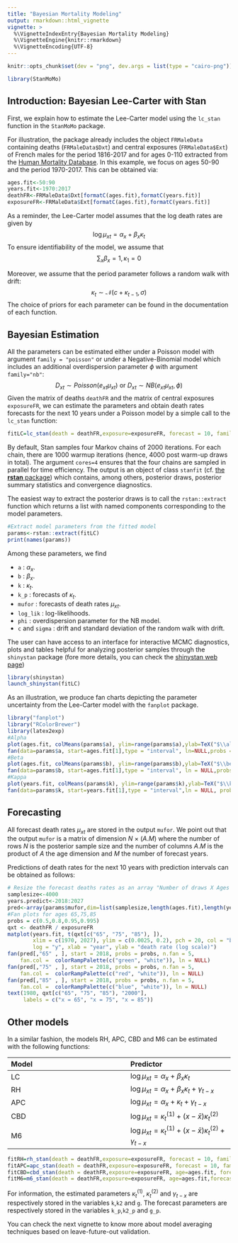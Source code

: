 ```yaml
---
title: "Bayesian Mortality Modeling"
output: rmarkdown::html_vignette
vignette: >
  %\VignetteIndexEntry{Bayesian Mortality Modeling}
  %\VignetteEngine{knitr::rmarkdown}
  %\VignetteEncoding{UTF-8}
---
```


```r
knitr::opts_chunk$set(dev = "png", dev.args = list(type = "cairo-png"))
```

```r
library(StanMoMo)
```



## Introduction: Bayesian Lee-Carter with Stan

First, we explain how to estimate the Lee-Carter model using the `lc_stan` function in the `StanMoMo` package.

For illustration, the package already includes the object `FRMaleData` containing deaths (`FRMaleData$Dxt`) and central exposures (`FRMaleData$Ext`) of French males for the period 1816-2017 and for ages 0-110 extracted from the [Human Mortality Database](https://www.mortality.org/). In this example, we focus on ages 50-90 and the period 1970-2017. This can be obtained via: 

```r
ages.fit<-50:90
years.fit<-1970:2017
deathFR<-FRMaleData$Dxt[formatC(ages.fit),formatC(years.fit)]
exposureFR<-FRMaleData$Ext[formatC(ages.fit),formatC(years.fit)]
```

As a reminder, the Lee-Carter model assumes that the log death rates are given by 
$$ 
\log \mu_{xt}=\alpha_x+\beta_x \kappa_t
$$
To ensure identifiability of the model, we assume that 
$$
\sum_x \beta_x=1,\kappa_1=0
$$

Moreover, we assume that the period parameter follows a random walk with drift:
$$ 
\kappa_t \sim \mathcal{N}(c+ \kappa_{t-1},\sigma)
$$
The choice of priors for each parameter can be found in the documentation of each function.

## Bayesian Estimation

All the parameters can be estimated either under a Poisson model with argument `family = "poisson"` or under a Negative-Binomial model which includes an additional overdispersion parameter $\phi$ with argument `family="nb"`:
$$
D_{xt} \sim Poisson (e_{xt}\mu_{xt}) \text{ or } D_{xt} \sim NB (e_{xt}\mu_{xt},\phi)
$$
Given the matrix of deaths `deathFR` and the matrix of central exposures `exposureFR`, we can estimate the parameters and obtain death rates forecasts for the next 10 years under a Poisson model by a simple call to the `lc_stan` function: 

```r
fitLC=lc_stan(death = deathFR,exposure=exposureFR, forecast = 10, family = "poisson",cores=4)
```

By default, Stan samples four Markov chains of 2000 iterations. For each chain, there are 1000 warmup iterations (hence, 4000 post warm-up draws in total). The argument `cores=4` ensures that the four chains are sampled in parallel for time efficiency. The output is an object of class `stanfit` (cf. [the **rstan** package](https://mc-stan.org/rstan/articles/stanfit_objects.html)) which contains, among others, posterior draws, posterior summary statistics and convergence diagnostics. 

The easiest way to extract the posterior draws is to call the `rstan::extract` function which returns a list with named components corresponding to the model parameters.
```r
#Extract model parameters from the fitted model
params<-rstan::extract(fitLC)
print(names(params))
```

Among these parameters, we find

* `a` : $\alpha_x$.
* `b` : $\beta_x$.
* `k` : $\kappa_t$.
* `k_p` : forecasts of $\kappa_t$.
* `mufor` : forecasts of death rates $\mu_{xt}$.
* `log_lik` : log-likelihoods.
* `phi` : overdispersion parameter for the NB model. 
* `c` and `sigma` : drift and standard deviation of the random walk with drift.

The user can have access to an interface for interactive MCMC diagnostics, plots and tables helpful for analyzing posterior samples through the `shinystan` package (fore more details, you can check the [shinystan web page](http://mc-stan.org/shinystan/))

```r
library(shinystan)
launch_shinystan(fitLC)
```


As an illustration, we produce fan charts depicting the parameter uncertainty from the Lee-Carter model with the `fanplot` package.

```r
library("fanplot")
library("RColorBrewer")
library(latex2exp)
#Alpha
plot(ages.fit, colMeans(params$a), ylim=range(params$a),ylab=TeX("$\\alpha_x$"), xlab="Age: x")
fan(data=params$a, start=ages.fit[1],type = "interval", ln=NULL,probs = c(0.5,0.8,0.95,0.995),fan.col = colorRampPalette(c("Orange", "white")))
#Beta
plot(ages.fit, colMeans(params$b), ylim=range(params$b),ylab=TeX("$\\beta_x$"), xlab="Age: x")
fan(data=params$b, start=ages.fit[1],type = "interval", ln = NULL,probs = c(0.5,0.8,0.95,0.995),  fan.col = colorRampPalette(c("red", "white")))
#Kappa
plot(years.fit, colMeans(params$k), ylim=range(params$k),ylab=TeX("$\\kappa_t$"), xlab="Year: t")
fan(data=params$k, start=years.fit[1],type = "interval",ln = NULL, probs = c(0.5,0.8,0.95,0.995),fan.col = colorRampPalette(c("blue", "white")))
```

## Forecasting

All forecast death rates $\mu_{xt}$ are stored in the output `mufor`. We point out that the output `mufor` is a matrix of dimension $N$ $\times$ $(A . M)$ where  the number of rows $N$ is the posterior sample size and the number of columns $A.M$ is the product of $A$ the age dimension and $M$ the number of forecast years.

Predictions of death rates for the next 10 years with prediction intervals can be obtained as follows: 

```r
# Resize the forecast deaths rates as an array "Number of draws X Ages X Years to predict"
samplesize<-4000
years.predict<-2018:2027
pred<-array(params$mufor,dim=list(samplesize,length(ages.fit),length(years.predict)),dimnames = list(c(1:samplesize),formatC(ages.fit),formatC(years.predict)))
#Fan plots for ages 65,75,85
probs = c(0.5,0.8,0.95,0.995)
qxt <- deathFR / exposureFR
matplot(years.fit, t(qxt[c("65", "75", "85"), ]),
        xlim = c(1970, 2027), ylim = c(0.0025, 0.2), pch = 20, col = "black",
        log = "y", xlab = "year", ylab = "death rate (log scale)")
fan(pred[,"65" , ], start = 2018, probs = probs, n.fan = 5,
    fan.col =  colorRampPalette(c("green", "white")), ln = NULL)
fan(pred[,"75" , ], start = 2018, probs = probs, n.fan = 5,
    fan.col =  colorRampPalette(c("red", "white")), ln = NULL)
fan(pred[,"85" , ], start = 2018, probs = probs, n.fan = 5,
    fan.col =  colorRampPalette(c("blue", "white")), ln = NULL)
text(1980, qxt[c("65", "75", "85"), "2000"],
     labels = c("x = 65", "x = 75", "x = 85"))
```

## Other models

In a similar fashion, the models RH, APC, CBD and M6 can be estimated with the following functions: 

| Model| Predictor | 
|:------|:-----|
|   LC  |  $\log \mu_{xt} = \alpha_x + \beta_x\kappa_t$ | 
|   RH  |  $\log \mu_{xt} = \alpha_x + \beta_x\kappa_t+\gamma_{t-x}$ | 
|   APC |  $\log \mu_{xt} = \alpha_x + \kappa_t +\gamma_{t-x}$ |   
|   CBD |  $\log \mu_{xt} = \kappa_t^{(1)} + (x-\bar{x})\kappa_t^{(2)}$ |   
|   M6  |  $\log \mu_{xt} = \kappa_t^{(1)} + (x-\bar{x})\kappa_t^{(2)}+\gamma_{t-x}$ |   

```r
fitRH=rh_stan(death = deathFR,exposure=exposureFR, forecast = 10, family = "poisson",cores=4)
fitAPC=apc_stan(death = deathFR,exposure=exposureFR, forecast = 10, family = "poisson",cores=4)
fitCBD=cbd_stan(death = deathFR,exposure=exposureFR, age=ages.fit, forecast=10,family = "poisson",cores=4)
fitM6=m6_stan(death = deathFR,exposure=exposureFR, age=ages.fit,forecast = 10, family = "poisson",cores=4)
```

For information, the estimated parameters $\kappa_t^{(1)}$, $\kappa_t^{(2)}$ and $\gamma_{t-x}$ are respectively stored in the variables `k`,`k2` and `g`. The forecast parameters are respectively stored in the variables `k_p`,`k2_p` and `g_p`.

You can check the next vignette to know more about model averaging techniques based on leave-future-out validation.

